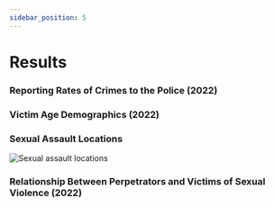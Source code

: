 ```yaml
---
sidebar_position: 5
---
```





# Results

### Reporting Rates of Crimes to the Police (2022)

<HorizontalBarGraph data={reportingData} />

### Victim Age Demographics (2022)

<DonutChart data={ageData} />

### Sexual Assault Locations

![Sexual assault locations](/img/rainn-visualization.png)

### Relationship Between Perpetrators and Victims of Sexual Violence (2022)

<VerticalBarChart data={relationshipData} />